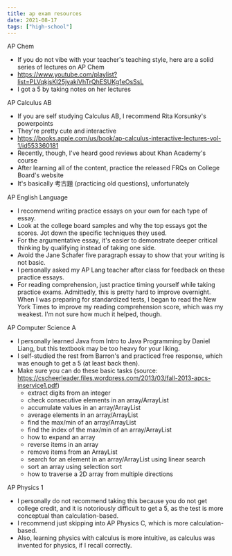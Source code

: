 ```yaml
---
title: ap exam resources
date: 2021-08-17
tags: ["high-school"]
---
```


AP Chem
  * If you do not vibe with your teacher's teaching style, here are a solid series of lectures on AP Chem
  * https://www.youtube.com/playlist?list=PLVqkjsKI25jyakiVhTrQhESUKg1eOsSsL
  * I got a 5 by taking notes on her lectures


AP Calculus AB
  * If you are self studying Calculus AB, I recommend Rita Korsunky's powerpoints
  * They're pretty cute and interactive
  * https://books.apple.com/us/book/ap-calculus-interactive-lectures-vol-1/id553360181
  * Recently, though, I've heard good reviews about Khan Academy's course
  * After learning all of the content, practice the released FRQs on College Board's website
  * It's basically 考古題 (practicing old questions), unfortunately


AP English Language
  * I recommend writing practice essays on your own for each type of essay.
  * Look at the college board samples and why the top essays got the scores. Jot down the specific techniques they used.
  * For the argumentative essay, it's easier to demonstrate deeper critical thinking by qualifying instead of taking one side.
  * Avoid the Jane Schafer five paragraph essay to show that your writing is not basic. 
  * I personally asked my AP Lang teacher after class for feedback on these practice essays.
  * For reading comprehension, just practice timing yourself while taking practice exams. Admittedly, this is pretty hard to improve overnight. When I was preparing for standardized tests,
    I began to read the New York Times to improve my reading comprehension score, which was my weakest. I'm not sure how much it helped, though. 


AP Computer Science A
  * I personally learned Java from Intro to Java Programming by Daniel Liang, but this textbook may be too heavy for your liking.
  * I self-studied the rest from Barron's and practiced free response, which was enough to get a 5 (at least back then). 
  * Make sure you can do these basic tasks (source: https://cscheerleader.files.wordpress.com/2013/03/fall-2013-apcs-inservice1.pdf)
    * extract digits from an integer
    * check consecutive elements in an array/ArrayList
    * accumulate values in an array/ArrayList
    * average elements in an array/ArrayList
    * find the max/min of an array/ArrayList
    * find the index of the max/min of an array/ArrayList
    * how to expand an array
    * reverse items in an array
    * remove items from an ArrayList
    * search for an element in an array/ArrayList using linear search
    * sort an array using selection sort
    * how to traverse a 2D array from multiple directions


AP Physics 1
  * I personally do not recommend taking this because you do not get college credit, and it is notoriously difficult to get a 5, as the test is more conceptual than calculation-based.
  * I recommend just skipping into AP Physics C, which is more calculation-based. 
  * Also, learning physics with calculus is more intuitive, as calculus was invented for physics, if I recall correctly.

